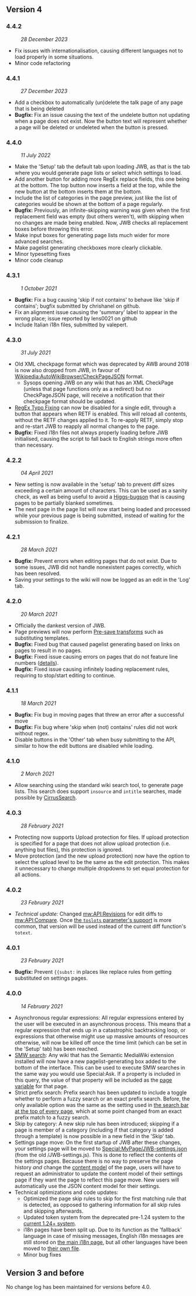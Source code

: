 <!--
:''{{subst:#time:d F Y}}''
-->
== Version 4 ==
=== 4.4.2 ===
:''28 December 2023''
* Fix issues with internationalisation, causing different languages not to load properly in some situations.
* Minor code refactoring

=== 4.4.1 ===
:''27 December 2023''
* Add a checkbox to automatically (un)delete the talk page of any page that is being deleted
* '''Bugfix:''' Fix an issue causing the text of the undelete button not updating when a page does not exist. Now the button text will represent whether a page will be deleted or undeleted when the button is pressed.

=== 4.4.0 ===
:''11 July 2022''
* Make the 'Setup' tab the default tab upon loading JWB, as that is the tab where you would generate page lists or select which settings to load.
* Add another button for adding more RegEx replace fields, this one being at the bottom. The top button now inserts a field at the top, while the new button at the bottom inserts them at the bottom.
* Include the list of categories in the page preview, just like the list of categories would be shown at the bottom of a page regularly.
* '''Bugfix:''' Previously, an infinite-skipping warning was given when the first replacement field was empty (but others weren't), with skipping when no changes are made being enabled. Now, JWB checks all replacement boxes before throwing this error.
* Make input boxes for generating page lists much wider for more advanced searches.
* Make pagelist generating checkboxes more clearly clickable.
* Minor typesetting fixes
* Minor code cleanup

=== 4.3.1 ===
:''1 October 2021''
* '''Bugfix:''' Fix a bug causing 'skip if not contains' to behave like 'skip if contains'; bugfix submitted by chrishanel on github.
* Fix an alignment issue causing the 'summary' label to appear in the wrong place; issue reported by lens0021 on github
* Include Italian i18n files, submitted by valepert.

=== 4.3.0 ===
:''31 July 2021''
* Old XML checkpage format which was deprecated by AWB around 2018 is now also dropped from JWB, in favour of [[Wikipedia:AutoWikiBrowser/CheckPageJSON]] format.
** Sysops opening JWB on any wiki that has an XML CheckPage (unless that page functions only as a redirect) but no CheckPageJSON page, will receive a notification that their checkpage format should be updated.
* [[User:Joeytje50/RETF|RegEx Typo Fixing]] can now be disabled for a single edit, through a button that appears when RETF is enabled. This will reload all contents, without the RETF changes applied to it. To re-apply RETF, simply stop and re-start JWB to reapply all normal changes to the page.
* '''Bugfix:''' Fixed i18n files not always properly loading before JWB initialised, causing the script to fall back to English strings more often than necessary.

=== 4.2.2 ===
:''04 April 2021''
* New setting is now available in the 'setup' tab to prevent diff sizes exceeding a certain amount of characters. This can be used as a sanity check, as well as being useful to avoid a [[Higgs-bugson]] that is causing pages to be partially blanked sometimes.
* The next page in the page list will now start being loaded and processed while your previous page is being submitted, instead of waiting for the submission to finalize.

=== 4.2.1 ===
:''28 March 2021''
* '''Bugfix:''' Prevent errors when editing pages that do not exist. Due to some issues, JWB did not handle nonexistent pages correctly, which has been resolved.
* Saving your settings to the wiki will now be logged as an edit in the 'Log' tab.

=== 4.2.0 ===
:''20 March 2021''
* Officially the dankest version of JWB.
* Page previews will now perform [[mw:Pre-save transforms|Pre-save transforms]] such as substituting templates.
* '''Bugfix:''' Fixed bug that caused pagelist generating based on links on pages to result in no pages.
* '''Bugfix:''' Fixed issue causing errors on pages that do not feature line numbers ([https://en.wikipedia.org/w/index.php?title=User_talk:Joeytje50/JWB&oldid=1010076931#Failure_at_Wikisource_in_the_Page_namespace details]).
* '''Bugfix:''' Fixed issue causing infinitely loading replacement rules, requiring to stop/start editing to continue.

=== 4.1.1 ===
:''18 March 2021''
* '''Bugfix:''' Fix bug in moving pages that threw an error after a successful move
* '''Bugfix:''' Fix bug where 'skip when (not) contains' rules did not work without regex.
* Disable buttons in the 'Other' tab when busy submitting to the API, similar to how the edit buttons are disabled while loading.

=== 4.1.0 ===
:''2 March 2021''
* Allow searching using the standard wiki search tool, to generate page lists. This search does support <code>insource</code> and <code>intitle</code> searches, made possible by [[mw:Help:CirrusSearch|CirrusSearch]].

=== 4.0.3 ===
:''28 February 2021''
* Protecting now supports Upload protection for files. If upload protection is specified for a page that does not allow upload protection (i.e. anything but files), this protection is ignored.
* Move protection (and the new upload protection) now have the option to select the upload level to be the same as the edit protection. This makes it unnecessary to change multiple dropdowns to set equal protection for all actions.

=== 4.0.2 ===
:''23 February 2021''
*''Technical update:'' Changed [[mw:API:Revisions]] for edit diffs to [[mw:API:Compare]]. Once [[mw:API:Compare#Parameter history|the <code>toslots</code> parameter's support]] is more common, that version will be used instead of the current diff function's <code>totext</code>.

=== 4.0.1 ===
:''23 February 2021''
*'''Bugfix:''' Prevent <code><nowiki>{{subst:</nowiki></code> in places like replace rules from getting substituted on settings pages.

=== 4.0.0 ===
:''14 February 2021''
* Asynchronous regular expressions: All regular expressions entered by the user will be executed in an asynchronous process. This means that a regular expression that ends up in a catastrophic backtracking loop, or expressions that otherwise might use up massive amounts of resources otherwise, will now be killed off once the time limit (which can be set in the 'Setup' tab) has been reached.
* [[User:Joeytje50/JWB#Generating page lists|SMW search]]: Any wiki that has the Semantic MediaWiki extension installed will now have a new pagelist-generating box added to the bottom of the interface. This can be used to execute SMW searches in the same way you would use Special:Ask. If a property is included in this query, the value of that property will be included as the [[User:Joeytje50/JWB#Page variables|page variable]] for that page.
* Strict prefix search: Prefix search has been updated to include a toggle whether to perform a fuzzy search or an exact prefix search. Before, the only available option was the same as the setting used in [[Special:Search|the search bar at the top of every page]], which at some point changed from an exact prefix match to a fuzzy search.
* Skip by category: A new skip rule has been introduced; skipping if a page is member of a category (including if that category is added through a template) is now possible in a new field in the 'Skip' tab.
* Settings page move: On the first startup of JWB after these changes, your settings page will be moved to [[Special:MyPage/JWB-settings.json]] (from the old /JWB-settings.js). This is done to reflect the contents of the settings pages. Because there is no way to preserve the page history ''and'' change the [[mw:Manual:Page content models|content model]] of the page, users will have to request an administrator to update the content model of their settings page if they want the page to reflect this page move. New users will automatically use the JSON content model for their settings.
* Technical optimizations and code updates:
** Optimized the page skip rules to skip for the first matching rule that is detected, as opposed to gathering information for all skip rules and skipping afterwards.
** Updated token system from the deprecated pre-1.24 system to the [[mw:API:Tokens|current 1.24+ system]].
** i18n pages have been split up. Due to its function as the 'fallback' language in case of missing messages, English i18n messages are still stored on [[User:Joeytje50/JWB.js/i18n.js|the main i18n page]], but all other languages have been moved to [[Special:PrefixIndex/User:Joeytje50/JWB.js/i18n-|their own file]].
** Minor bug fixes

== Version 3 and before ==
No change log has been maintained for versions before 4.0.
